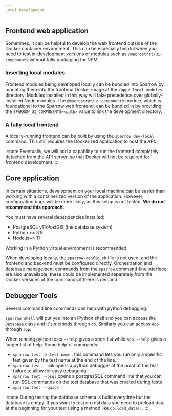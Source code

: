 ```yaml
---
Local Development
---
```



## Frontend web application

Sometimes, it can be helpful to develop the web frontend
outside of the Docker container environment. This can be
especially helpful when you need to test in-development
versions of modules such as `@macrostrat/ui-components`
without fully packaging for NPM.

### Inserting local modules

Frontend modules being developed locally can be bundled into
Sparrow by mounting them into the frontend Docker image
at the `/app/_local_modules` directory. Modules installed
in this way will take precedence over globally-installed
Node modules. The `@macrostrat/ui-components` module,
which is foundational to the Sparrow web frontend,
can be bundled in by providing the `SPARROW_UI_COMPONENTS=<path>`
value to link the development directory.

### A fully local frontend

A locally-running frontend can be built by using the
`sparrow dev-local` command. This still
requires the Dockerized application to host the API.

:::note
Eventually, we will add a capability to run the
frontend completely detached from the API server, so
that Docker will not be required for frontend development.
:::

## Core application

In certain situations, development on your local machine can be easier than
working with a containerized version of the application. However, configuration
bugs will be more likely, as this setup is not tested. **We do not recommend this approach.**

You must have several dependencies installed:

- PostgreSQL v11/PostGIS (the database system)
- Python >= 3.8
- Node.js~> 11

Working in a Python virtual environment is recommended.

When developing locally, the `sparrow-config.sh` file is not used, and the
frontend and backend must be configured directly. Orchestration and database
management commands from the `sparrow` command-line interface
are also unavailable; these could be implemented separately from the
Docker versions of the commands if there is demand.

## Debugger Tools

Several command line commands can help with python debugging.

`sparrow shell` will put you into an iPython shell and you can access the `Database` class and it's methods through `db`. Similarly you can access `App` through `app`.

When running python tests `--help` gives a short list while `app --help` gives a longer list of help.
Some helpful commands:

- `sparrow test -k test-name` : this command lets you run only a specific test given by the test name at the end of the line.
- `sparrow test --pdb` opens a python debugger at the point of the test failure to allow for easy debugging.
- `sparrow test --psql` opens a postgresSQL command line that you can run SQL commands on the test database that was created during tests
- `sparrow test --quick`

:::note
During testing the database schema is build everytime but the database is emtpy. If you want to test on real data you need to preload data at the beginning for your test using a method like `db.load_data()`.
:::

